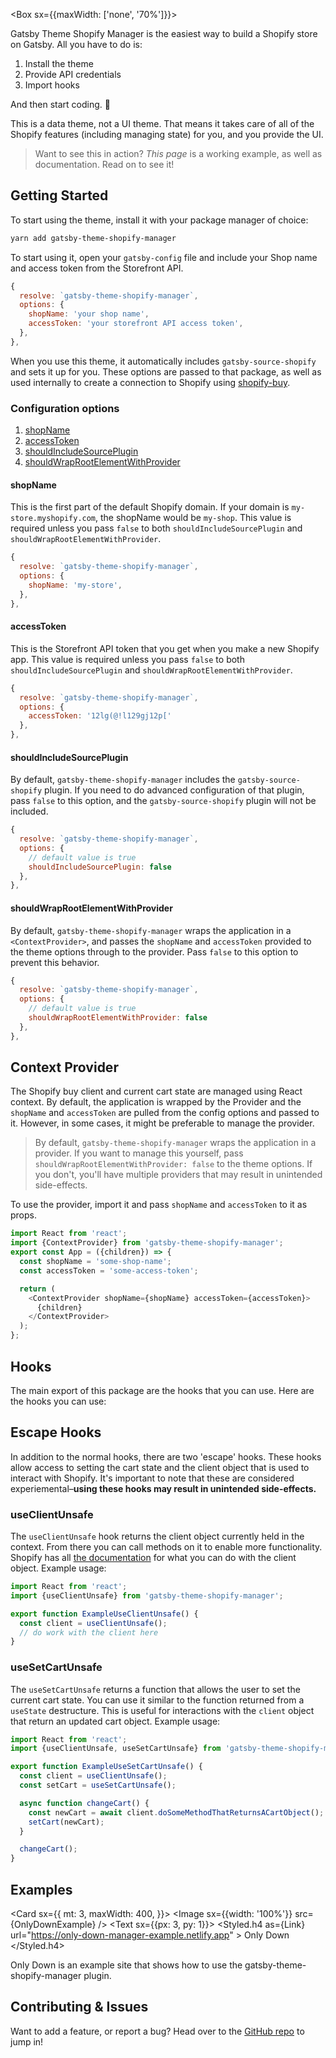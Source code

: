 

<Hero />

<Box sx={{maxWidth: ['none', '70%']}}>

Gatsby Theme Shopify Manager is the easiest way to build a Shopify store on Gatsby. All you have to do is:

1. Install the theme
2. Provide API credentials
3. Import hooks

And then start coding. 🚀

This is a data theme, not a UI theme. That means it takes care of all of the Shopify features (including managing state) for you, and you provide the UI. 

> Want to see this in action? _This page_ is a working example, as well as documentation. Read on to see it!

</Box>

## Getting Started

To start using the theme, install it with your package manager of choice:

```bash
yarn add gatsby-theme-shopify-manager
```

To start using it, open your `gatsby-config` file and include your Shop name and access token from the Storefront API.

```javascript
{
  resolve: `gatsby-theme-shopify-manager`,
  options: {
    shopName: 'your shop name',
    accessToken: 'your storefront API access token',
  },
},
```

When you use this theme, it automatically includes `gatsby-source-shopify` and sets it up for you. These options are passed to that package, as well as used internally to create a connection to Shopify using [shopify-buy](https://shopify.github.io/js-buy-sdk/).

### Configuration options

1. [shopName](#shopname)
1. [accessToken](#accesstoken)
1. [shouldIncludeSourcePlugin](#shouldincludesourceplugin)
1. [shouldWrapRootElementWithProvider](#shouldwraprootelementwithprovider)

#### shopName

This is the first part of the default Shopify domain. If your domain is `my-store.myshopify.com`, the shopName would be `my-shop`. This value is required unless you pass `false` to both `shouldIncludeSourcePlugin` and `shouldWrapRootElementWithProvider`.
```javascript
{
  resolve: `gatsby-theme-shopify-manager`,
  options: {
    shopName: 'my-store',
  },
},
```

#### accessToken

This is the Storefront API token that you get when you make a new Shopify app. This value is required unless you pass `false` to both `shouldIncludeSourcePlugin` and `shouldWrapRootElementWithProvider`.
```javascript
{
  resolve: `gatsby-theme-shopify-manager`,
  options: {
    accessToken: '12lg(@!l129gj12p['
  },
},
```

#### shouldIncludeSourcePlugin

By default, `gatsby-theme-shopify-manager` includes the `gatsby-source-shopify` plugin. If you need to do advanced configuration of that plugin, pass `false` to this option, and the `gatsby-source-shopify` plugin will not be included.
```javascript
{
  resolve: `gatsby-theme-shopify-manager`,
  options: {
    // default value is true
    shouldIncludeSourcePlugin: false
  },
},
```

#### shouldWrapRootElementWithProvider

By default, `gatsby-theme-shopify-manager` wraps the application in a `<ContextProvider>`, and passes the `shopName` and `accessToken` provided to the theme options through to the provider. Pass `false` to this option to prevent this behavior.
```javascript
{
  resolve: `gatsby-theme-shopify-manager`,
  options: {
    // default value is true
    shouldWrapRootElementWithProvider: false
  },
},
```

## Context Provider

The Shopify buy client and current cart state are managed using React context. By default, the application is wrapped by the Provider and the `shopName` and `accessToken` are pulled from the config options and passed to it. However, in some cases, it might be preferable to manage the provider.

> By default, `gatsby-theme-shopify-manager` wraps the application in a provider. If you want to manage this yourself, pass `shouldWrapRootElementWithProvider: false` to the theme options. If you don't, you'll have multiple providers that may result in unintended side-effects.

To use the provider, import it and pass `shopName` and `accessToken` to it as props.

```javascript
import React from 'react';
import {ContextProvider} from 'gatsby-theme-shopify-manager';
export const App = ({children}) => {
  const shopName = 'some-shop-name';
  const accessToken = 'some-access-token';

  return (
    <ContextProvider shopName={shopName} accessToken={accessToken}>
      {children}
    </ContextProvider>
  );
};
```

## Hooks

The main export of this package are the hooks that you can use. Here are the hooks you can use:

<Hooks />

## Escape Hooks

In addition to the normal hooks, there are two 'escape' hooks. These hooks allow access to setting the cart state and the client object that is used to interact with Shopify. It's important to note that these are considered experiemental–**using these hooks may result in unintended side-effects.**

### useClientUnsafe

The `useClientUnsafe` hook returns the client object currently held in the context. From there you can call methods on it to enable more functionality. Shopify has all [the documentation](https://shopify.github.io/js-buy-sdk/) for what you can do with the client object. Example usage:

```javascript
import React from 'react';
import {useClientUnsafe} from 'gatsby-theme-shopify-manager';

export function ExampleUseClientUnsafe() {
  const client = useClientUnsafe();
  // do work with the client here
}
```

### useSetCartUnsafe

The `useSetCartUnsafe` returns a function that allows the user to set the current cart state. You can use it similar to the function returned from a `useState` destructure. This is useful for interactions with the `client` object that return an updated cart object. Example usage:

```javascript
import React from 'react';
import {useClientUnsafe, useSetCartUnsafe} from 'gatsby-theme-shopify-manager';

export function ExampleUseSetCartUnsafe() {
  const client = useClientUnsafe();
  const setCart = useSetCartUnsafe();

  async function changeCart() {
    const newCart = await client.doSomeMethodThatReturnsACartObject();
    setCart(newCart);
  }

  changeCart();
}
```

## Examples

<Card
  sx={{
    mt: 3,
    maxWidth: 400,
  }}>
  <Image sx={{width: '100%'}} src={OnlyDownExample} />
  <Text sx={{px: 3, py: 1}}>
    <Styled.h4
      as={Link}
      url="https://only-down-manager-example.netlify.app"
    >
      Only Down
    </Styled.h4>
    <p>Only Down is an example site that shows how to use the gatsby-theme-shopify-manager plugin.</p>
  </Text>
</Card>

## Contributing & Issues

Want to add a feature, or report a bug? Head over to the [GitHub repo](https://github.com/thetrevorharmon/gatsby-theme-shopify-manager) to jump in!
